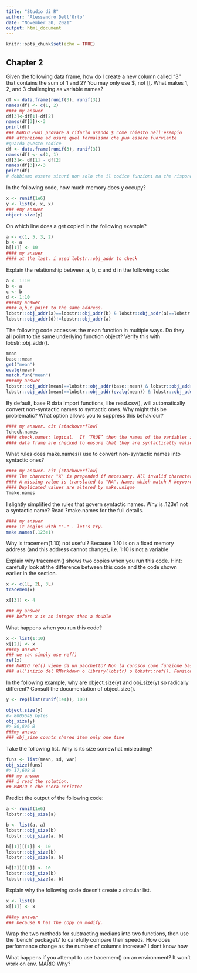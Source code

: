 ```yaml
---
title: "Studio di R"
author: "Alessandro Dell'Orto"
date: "November 30, 2021"
output: html_document
---
```


```r
knitr::opts_chunk$set(echo = TRUE)
```

## Chapter 2

Given the following data frame, how do I create a new column called “3” 
that contains the sum of 1 and 2? You may only use $, not [[. 
What makes 1, 2, and 3 challenging as variable names?
```r
df <- data.frame(runif(3), runif(3))
names(df) <- c(1, 2)
#### my answer
df[3]<-df[1]+df[2]
names(df[3])<-3
print(df)
### MARIO Puoi provare a rifarlo usando $ come chiesto nell'esempio
### attenzione ad usare quel formalismo che può essere fuorviante
#guarda questo codice
df <- data.frame(runif(3), runif(3))
names(df) <- c(2, 1)
df[3]<- df[1] - df[2]
names(df[3])<-3
print(df)
# dobbiamo essere sicuri non solo che il codice funzioni ma che risponda ai cambiamenti che facciamo nel modo giusto
```



In the following code, how much memory does y occupy?
```r
x <- runif(1e6)
y <- list(x, x, x)
### #my answer
object.size(y)
```



On which line does a get copied in the following example?
```r
a <- c(1, 5, 3, 2)
b <- a
b[[1]] <- 10
#### my answer
#### at the last. i used lobstr::obj_addr to check
```



Explain the relationship between a, b, c and d in the following code:
```r
a <- 1:10
b <- a
c <- b
d <- 1:10
####my answer
#### a,b,c point to the same address. 
lobstr::obj_addr(a)==lobstr::obj_addr(b) & lobstr::obj_addr(a)==lobstr::obj_addr(c)
lobstr::obj_addr(d)!=lobstr::obj_addr(a)
```



The following code accesses the mean function in multiple ways. 
Do they all point to the same underlying function object? Verify this with lobstr::obj_addr().
```r
mean
base::mean
get("mean")
evalq(mean)
match.fun("mean")
####my answer
lobstr::obj_addr(mean)==lobstr::obj_addr(base::mean) & lobstr::obj_addr(mean)==lobstr::obj_addr(get("mean")) &
lobstr::obj_addr(mean)==lobstr::obj_addr(evalq(mean)) & lobstr::obj_addr(mean)==lobstr::obj_addr(match.fun("mean")) 
```



By default, base R data import functions, like read.csv(), will automatically convert non-syntactic names 
to syntactic ones. Why might this be problematic? What option allows you to suppress this behaviour?
```r
#### my answer. cit [stackoverflow]
?check.names
#### check.names: logical.  If ‘TRUE’ then the names of the variables in the
#### data frame are checked to ensure that they are syntactically valid variable names. 
```




What rules does make.names() use to convert non-syntactic names into syntactic ones?
```r
#### my answer. cit [stackoverflow]
#### The character "X" is prepended if necessary. All invalid characters are translated to ".". 
#### A missing value is translated to "NA". Names which match R keywords have a dot appended to them.
#### Duplicated values are altered by make.unique
?make.names
```



I slightly simplified the rules that govern syntactic names. Why is .123e1 not a syntactic name? 
Read ?make.names for the full details.
```r
#### my answer
#### it begins with ""." . let's try.
make.names(.123e1)
```



Why is tracemem(1:10) not useful?
Because 1:10 is on a fixed memory address (and this address cannot change), i.e. 1:10 is not a variable



Explain why tracemem() shows two copies when you run this code. Hint: carefully look at the difference between this code and the code shown earlier in the section.
```r
x <- c(1L, 2L, 3L)
tracemem(x)

x[[3]] <- 4

### my answer 
### before x is an integer then a double

```



What happens when you run this code?
```r
x <- list(1:10)
x[[2]] <- x
###my answer
### we can simply use ref()
ref(x)
### MARIO ref() viene da un pacchetto? Non la conosco come funzione base di R e non mi risulta. Poichè viene da un pacchetto che non mi sembra carichi
### all'inizio del RMarkdown o library(lobstr) o lobstr::ref(). Funziona questo markdown?
```



In the following example, why are object.size(y) and obj_size(y) so radically different? Consult the documentation of object.size().
```r
y <- rep(list(runif(1e4)), 100)

object.size(y)
#> 8005648 bytes
obj_size(y)
#> 80,896 B
###my answer
### obj_size counts shared item only one time
```

Take the following list. Why is its size somewhat misleading?
```r
funs <- list(mean, sd, var)
obj_size(funs)
#> 17,608 B
### my answer
### i read the solution.
## MARIO e che c'era scritto?
```

Predict the output of the following code:
```r
a <- runif(1e6)
lobstr::obj_size(a)

b <- list(a, a)
lobstr::obj_size(b)
lobstr::obj_size(a, b)

b[[1]][[1]] <- 10
lobstr::obj_size(b)
lobstr::obj_size(a, b)

b[[2]][[1]] <- 10
lobstr::obj_size(b)
lobstr::obj_size(a, b)
```


Explain why the following code doesn’t create a circular list.
```r
x <- list()
x[[1]] <- x

###my answer
### because R has the copy on modify.
```

Wrap the two methods for subtracting medians into two functions, then use the ‘bench’ package17 to carefully compare their speeds. How does performance change as the number of columns increase?
I dont know how


What happens if you attempt to use tracemem() on an environment?
It won't work on env.
MARIO Why?
